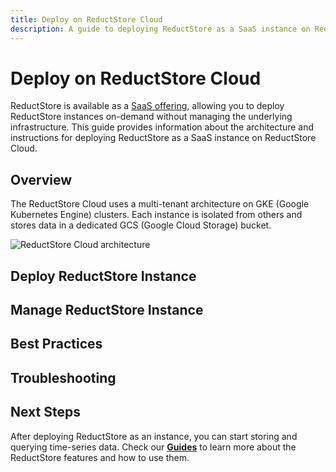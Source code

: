 ```yaml
---
title: Deploy on ReductStore Cloud
description: A guide to deploying ReductStore as a SaaS instance on ReductStore Cloud, fully managed Cloud Storage for time-series data.
---
```



# Deploy on ReductStore Cloud

<head>
  <link
    rel="canonical"
    href="https://www.reduct.store/docs/guides/cloud/saas"
  />
</head>

ReductStore is available as a [SaaS offering](/solutions/cloud), allowing you to deploy ReductStore instances on-demand without managing the underlying infrastructure. This guide provides information about the architecture and instructions for deploying ReductStore as a SaaS instance on ReductStore Cloud.

## Overview

The ReductStore Cloud uses a multi-tenant architecture on GKE (Google Kubernetes Engine) clusters.
Each instance is isolated from others and stores data in a dedicated GCS (Google Cloud Storage) bucket.

![ReductStore Cloud architecture](./img/saas_diagram.png)

## Deploy ReductStore Instance

## Manage ReductStore Instance

## Best Practices

## Troubleshooting

## Next Steps

After deploying ReductStore as an instance, you can start storing and querying time-series data. Check our **[Guides](/docs/guides/index.mdx)** to learn more about the ReductStore features and how to use them.
